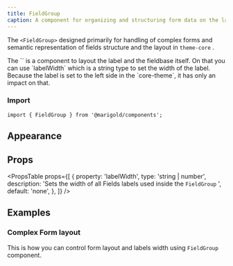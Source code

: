 ```yaml
---
title: FieldGroup
caption: A component for organizing and structuring form data on the layout level.
---
```


The `<FieldGroup>` designed primarily for handling of complex forms and semantic representation of fields structure and the layout in `theme-core` .

<Message messageTitle="For your information!" variant="info">
The `<FieldGroup>` is a component to layout the label and the fieldbase itself. On that you can use `labelWidth` which is a string type to set the width of the label. Because the label is set to the left side in the `core-theme`, it has only an impact on that.
</Message>

### Import

```tsx onlyCode
import { FieldGroup } from '@marigold/components';
```

## Appearance

<AppearanceTable component={title} />

## Props

<PropsTable
  props={[
    {
      property: 'labelWidth',
      type: 'string | number',
      description:
        'Sets the width of all Fields labels used inside the `FieldGroup` ',
      default: 'none',
    },
  ]}
/>

## Examples

### Complex Form layout

This is how you can control form layout and labels width using `FieldGroup` component.

<ComponentDemo file="./field-group-basic.demo.tsx" />
